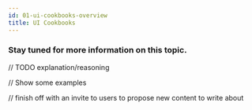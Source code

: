 ```yaml
---
id: 01-ui-cookbooks-overview
title: UI Cookbooks
---
```


### Stay tuned for more information on this topic.

// TODO explanation/reasoning

// Show some examples

// finish off with an invite to users to propose new content to write about

